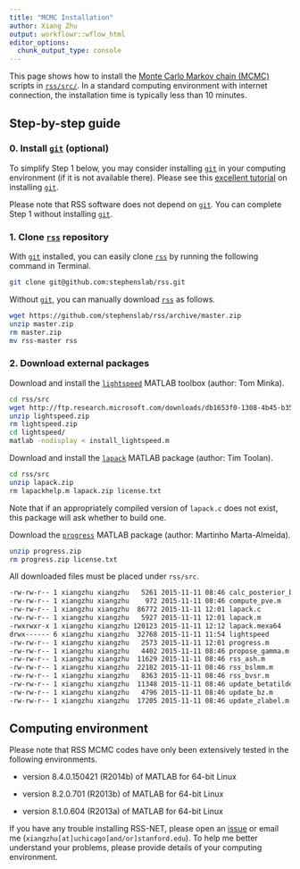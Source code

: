 ```yaml
---
title: "MCMC Installation"
author: Xiang Zhu
output: workflowr::wflow_html
editor_options:
  chunk_output_type: console
---
```


This page shows how to install the
[Monte Carlo Markov chain (MCMC)](https://en.wikipedia.org/wiki/Markov_chain_Monte_Carlo)
scripts in [`rss/src/`](https://github.com/stephenslab/rss/tree/master/src).
In a standard computing environment with internet connection,
the installation time is typically less than 10 minutes.

[`git`]: https://git-scm.com/downloads
[`rss`]: https://github.com/stephenslab/rss

## Step-by-step guide

### 0. Install [`git`][] (optional)

To simplify Step 1 below, you may consider
installing [`git`][] in your computing environment
(if it is not available there).
Please see this [excellent tutorial](https://git-scm.com/book/en/v2/Getting-Started-Installing-Git)
on installing [`git`][].

Please note that RSS software does not depend on [`git`][].
You can complete Step 1 without installing [`git`][].

### 1. Clone [`rss`][] repository

With [`git`][] installed, you can easily clone
[`rss`][] by running the following command in Terminal.

```zsh
git clone git@github.com:stephenslab/rss.git
```

Without [`git`][], you can manually download [`rss`][] as follows.

```zsh
wget https://github.com/stephenslab/rss/archive/master.zip
unzip master.zip
rm master.zip
mv rss-master rss
```

### 2. Download external packages

Download and install the [`lightspeed`](http://research.microsoft.com/en-us/um/people/minka/software/lightspeed/)
MATLAB toolbox (author: Tom Minka).

```zsh
cd rss/src
wget http://ftp.research.microsoft.com/downloads/db1653f0-1308-4b45-b358-d8e1011385a0/lightspeed.zip
unzip lightspeed.zip
rm lightspeed.zip
cd lightspeed/
matlab -nodisplay < install_lightspeed.m
```

Download and install the [`lapack`](http://www.mathworks.com/matlabcentral/fileexchange/16777-lapack)
MATLAB package (author: Tim Toolan).

```zsh
cd rss/src
unzip lapack.zip
rm lapackhelp.m lapack.zip license.txt
```

Note that if an appropriately compiled version of `lapack.c`
does not exist, this package will ask whether to build one.  

Download the [`progress`](http://www.mathworks.com/matlabcentral/fileexchange/8564-progress)
MATLAB package (author: Martinho Marta-Almeida).

```zsh
unzip progress.zip
rm progress.zip license.txt 
```

All downloaded files must be placed under `rss/src`.

```zsh
-rw-rw-r-- 1 xiangzhu xiangzhu   5261 2015-11-11 08:46 calc_posterior_bvsr.m
-rw-rw-r-- 1 xiangzhu xiangzhu    972 2015-11-11 08:46 compute_pve.m
-rw-rw-r-- 1 xiangzhu xiangzhu  86772 2015-11-11 12:01 lapack.c
-rw-rw-r-- 1 xiangzhu xiangzhu   5927 2015-11-11 12:01 lapack.m
-rwxrwxr-x 1 xiangzhu xiangzhu 120123 2015-11-11 12:12 lapack.mexa64
drwx------ 6 xiangzhu xiangzhu  32768 2015-11-11 11:54 lightspeed
-rw-rw-r-- 1 xiangzhu xiangzhu   2573 2015-11-11 12:01 progress.m
-rw-rw-r-- 1 xiangzhu xiangzhu   4402 2015-11-11 08:46 propose_gamma.m
-rw-rw-r-- 1 xiangzhu xiangzhu  11629 2015-11-11 08:46 rss_ash.m
-rw-rw-r-- 1 xiangzhu xiangzhu  22182 2015-11-11 08:46 rss_bslmm.m
-rw-rw-r-- 1 xiangzhu xiangzhu   8363 2015-11-11 08:46 rss_bvsr.m
-rw-rw-r-- 1 xiangzhu xiangzhu  11348 2015-11-11 08:46 update_betatilde.m
-rw-rw-r-- 1 xiangzhu xiangzhu   4796 2015-11-11 08:46 update_bz.m
-rw-rw-r-- 1 xiangzhu xiangzhu  17205 2015-11-11 08:46 update_zlabel.m
```

## Computing environment

Please note that RSS MCMC codes have only been
extensively tested in the following environments.

- version 8.4.0.150421 (R2014b) of MATLAB for 64-bit Linux

- version 8.2.0.701 (R2013b) of MATLAB for 64-bit Linux

- version 8.1.0.604 (R2013a) of MATLAB for 64-bit Linux

If you have any trouble installing RSS-NET,
please open an [issue](https://github.com/SUwonglab/rss-net/issues)
or email me (`xiangzhu[at]uchicago[and/or]stanford.edu`).
To help me better understand your problems,
please provide details of your computing environment.

